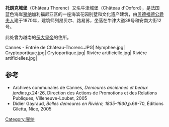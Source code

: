 '''托朗克城堡'''（Château Thorenc）又名牛津城堡（Château d'Oxford），是法国蓝色海岸[[戛纳|戛纳]]加利福尼亚区的一座海滨花园别墅和文化遗产建筑，由[[贝德福德公爵夫人|贝德福德公爵夫人]]建于1870年，建筑师列昂贝尔、路易苏，坐落在牛津大道38号和安南大街12号。

此处曾为越南的[[保大皇帝|保大皇帝]]的住所。 
<gallery>
Cannes - Entrée de Château-Thorenc.JPG|
Nymphée.jpg|
Cryptoportique.jpg|
Crytoportique.jpg|
Rivière artificielle.jpg|
Rivière artificielles.jpg|
</gallery>

== 参考 ==
{{References}}
* Archives communales de Cannes, ''Demeures anciennes et beaux jardins'',p.24-26, Direction des Actions de Promotions et des Relations Publiques, Villeneuve-Loubet, 2005 {{ISBN|2-9520745-4-2}}
* Didier Gayraud, ''Belles demeures en Riviéra, 1835-1930'',p.69-70, Éditions Giletta, Nice, 2005 {{ISBN|2-915606-20-X}}
[[Category:戛纳|Category:戛纳]]